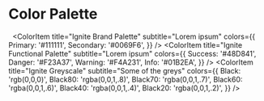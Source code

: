 
<Meta title="Brand/Colors" />

# Color Palette
&nbsp;
<ColorPalette>
  <ColorItem 
    title="Ignite Brand Palette" 
    subtitle="Lorem ipsum" 
    colors={{
      Primary: '#111111',
      Secondary: '#0069F6',
    }} 
  />
  <ColorItem
    title="Ignite Functional Palette"
    subtitle="Lorem ipsum"
    colors={{
      Success: '#48D841',
      Danger: '#F23A37',
      Warning: '#F4A231',
      Info: '#01B2EA',
    }}
  />
  <ColorItem
    title="Ignite Greyscale"
    subtitle="Some of the greys"
    colors={{
      Black: 'rgb(0,0,0)',
      Black80: 'rgba(0,0,1,.8)',
      Black70: 'rgba(0,0,1,.7)',
      Black60: 'rgba(0,0,1,.6)',
      Black40: 'rgba(0,0,1,.4)',
      Black20: 'rgba(0,0,1,.2)',
    }}
  />
</ColorPalette>
